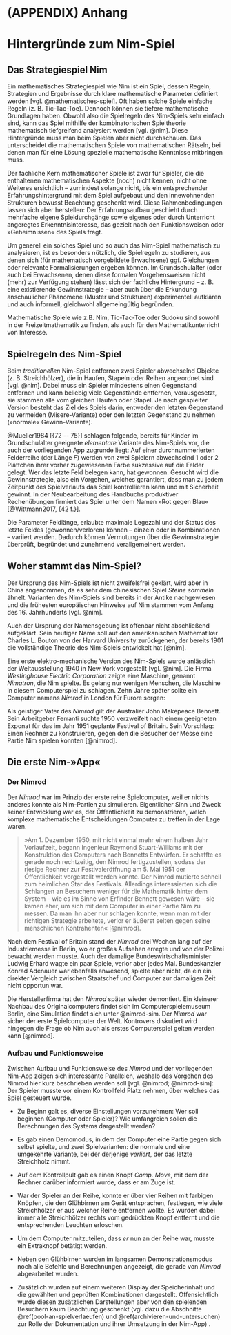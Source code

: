 # (APPENDIX) Anhang {-}

# Hintergründe zum Nim-Spiel

## Das Strategiespiel Nim

Ein mathematisches Strategiespiel wie Nim ist ein Spiel, dessen Regeln, Strategien und Ergebnisse durch klare mathematische Parameter definiert werden [vgl. @mathematisches-spiel]. 
Oft haben solche Spiele einfache Regeln (z. B. Tic-Tac-Toe). Dennoch können sie tiefere mathematische Grundlagen haben. 
Obwohl also die Spielregeln des Nim-Spiels sehr einfach sind, kann das Spiel mithilfe der kombinatorischen Spieltheorie mathematisch tiefgreifend analysiert werden [vgl. @nim]. 
Diese Hintergründe muss man beim Spielen aber nicht durchschauen. Das unterscheidet die mathematischen Spiele von mathematischen Rätseln, bei denen man für eine Lösung spezielle mathematische Kenntnisse mitbringen muss.

Der fachliche Kern mathematischer Spiele ist zwar für Spieler, die die enthaltenen mathematischen Aspekte (noch) nicht kennen, nicht ohne Weiteres ersichtlich – zumindest solange nicht, bis ein entsprechender Erfahrungshintergrund mit dem Spiel aufgebaut und den innewohnenden Strukturen bewusst Beachtung geschenkt wird. 
Diese Rahmenbedingungen lassen sich aber herstellen: Der Erfahrungsaufbau geschieht durch mehrfache eigene Spieldurchgänge sowie eigenes oder durch Unterricht angeregtes Erkenntnisinteresse, das gezielt nach den Funktionsweisen oder »Geheimnissen« des Spiels fragt.

Um generell ein solches Spiel und so auch das Nim-Spiel mathematisch zu analysieren, ist es besonders nützlich, die Spielregeln zu studieren, aus denen sich (für mathematisch vorgebildete Erwachsene) ggf. Gleichungen oder relevante Formalisierungen ergeben können. 
Im Grundschulalter (oder auch bei Erwachsenen, denen diese formalen Vorgehensweisen nicht (mehr) zur Verfügung stehen) lässt sich der fachliche Hintergrund – z. B. eine existierende Gewinnstrategie – aber auch über die Erkundung anschaulicher Phänomene (Muster und Strukturen) experimentell aufklären und auch informell, gleichwohl allgemeingültig begründen.

Mathematische Spiele wie z.B. Nim, Tic-Tac-Toe oder Sudoku sind sowohl in der Freizeitmathematik zu finden, als auch für den Mathematikunterricht von Interesse.


## Spielregeln des Nim-Spiel

Beim *traditionellen* Nim-Spiel entfernen zwei Spieler abwechselnd Objekte (z. B. Streichhölzer), die in Haufen, Stapeln oder Reihen angeordnet sind [vgl. @nim]. 
Dabei muss ein Spieler mindestens einen Gegenstand entfernen und kann beliebig viele Gegenstände entfernen, vorausgesetzt, sie stammen alle vom gleichen Haufen oder Stapel. 
Je nach gespielter Version besteht das Ziel des Spiels darin, entweder den letzten Gegenstand zu vermeiden (Misere-Variante) oder den letzten Gegenstand zu nehmen (»normale« Gewinn-Variante).

@Mueller1984 [{72 -- 75}] schlagen folgende, bereits für Kinder im Grundschulalter geeignete *elementare* Variante des Nim-Spiels vor, die auch der vorliegenden App zugrunde liegt: 
Auf einer durchnummerierten Felderreihe (der Länge $F$) werden von zwei Spielern abwechselnd 1 oder 2 Plättchen ihrer vorher zugewiesenen Farbe sukzessive auf die Felder gelegt. 
Wer das letzte Feld belegen kann, hat gewonnen. Gesucht wird die Gewinnstrategie, also ein Vorgehen, welches garantiert, dass man zu jedem Zeitpunkt des Spielverlaufs das Spiel kontrollieren kann und mit Sicherheit gewinnt. 
In der Neubearbeitung des Handbuchs produktiver Rechenübungen firmiert das Spiel unter dem Namen »Rot gegen Blau« [@Wittmann2017, {42 f.}].

Die Parameter Feldlänge, erlaubte maximale Legezahl und der Status des letzte Feldes (gewonnen/verloren) können – einzeln oder in Kombinationen – variiert werden. 
Dadurch können Vermutungen über die Gewinnstrategie überprüft, begründet und zunehmend verallgemeinert werden.


## Woher stammt das Nim-Spiel?

Der Ursprung des Nim-Spiels ist nicht zweifelsfrei geklärt, wird aber in China angenommen, da es sehr dem chinesischen Spiel *Steine sammeln* ähnelt. 
Varianten des Nim-Spiels sind bereits in der Antike nachgewiesen und die frühesten europäischen Hinweise auf Nim stammen vom Anfang des 16. Jahrhunderts [vgl. @nim].

Auch der Ursprung der Namensgebung ist offenbar nicht abschließend aufgeklärt. 
Sein heutiger Name soll auf den amerikanischen Mathematiker Charles L. Bouton von der Harvard University zurückgehen, der bereits 1901 die vollständige Theorie des Nim-Spiels entwickelt hat [@nim]. 

Eine erste elektro-mechanische Version des Nim-Spiels wurde anlässlich der Weltausstellung 1940 in New York vorgestellt [vgl. @nim]. 
Die Firma *Westinghouse Electric Corporation* zeigte eine Maschine, genannt *Nimatron*, die Nim spielte.
Es gelang nur wenigen Menschen, die Maschine in diesem Computerspiel zu schlagen. Zehn Jahre später sollte ein Computer namens *Nimrod* in London für Furore sorgen:

Als geistiger Vater des *Nimrod* gilt der Australier John Makepeace Bennett. Sein Arbeitgeber Ferranti suchte 1950 verzweifelt nach einem geeigneten Exponat für das im Jahr 1951 geplante Festival of Britain. Sein Vorschlag: 
Einen Rechner zu konstruieren, gegen den die Besucher der Messe eine Partie Nim spielen konnten [@nimrod]. 

## Die erste Nim-»App«

### Der Nimrod

Der *Nimrod* war im Prinzip der erste reine Spielcomputer, weil er nichts anderes konnte als Nim-Partien zu simulieren. 
Eigentlicher Sinn und Zweck seiner Entwicklung war es, der Öffentlichkeit zu demonstrieren, welch komplexe mathematische Entscheidungen Computer zu treffen in der Lage waren.

> »Am 1. Dezember 1950, mit nicht einmal mehr einem halben Jahr Vorlaufzeit, begann Ingenieur Raymond Stuart-Williams mit der Konstruktion des Computers nach Bennetts Entwürfen. Er schaffte es gerade noch rechtzeitig, den Nimrod fertigzustellen, sodass der riesige Rechner zur Festivaleröffnung am 5. Mai 1951 der Öffentlichkeit vorgestellt werden konnte. Der Nimrod mutierte schnell zum heimlichen Star des Festivals. Allerdings interessierten sich die Schlangen an Besuchern weniger für die Mathematik hinter dem System – wie es im Sinne von Erfinder Bennett gewesen wäre – sie kamen eher, um sich mit dem Computer in einer Partie Nim zu messen. Da man ihn aber nur schlagen konnte, wenn man mit der richtigen Strategie arbeitete, verlor er äußerst selten gegen seine menschlichen Kontrahenten« [@nimrod].

Nach dem Festival of Britain stand der *Nimrod* drei Wochen lang auf der Industriemesse in Berlin, wo er großes Aufsehen erregte und von der Polizei bewacht werden musste. 
Auch der damalige Bundeswirtschaftsminister Ludwig Erhard wagte ein paar Spiele, verlor aber jedes Mal. 
Bundeskanzler Konrad Adenauer war ebenfalls anwesend, spielte aber nicht, da ein ein direkter Vergleich zwischen Staatschef und Computer zur damaligen Zeit nicht opportun war.

Die Herstellerfirma hat den *Nimrod* später wieder demontiert. Ein kleinerer Nachbau des Originalcomputers findet sich im Computerspielemuseum Berlin, eine Simulation findet sich unter @nimrod-sim. 
Der *Nimrod* war sicher der erste Spielcomputer der Welt. Kontrovers diskutiert wird hingegen die Frage ob Nim auch als erstes Computerspiel gelten werden kann [@nimrod].


### Aufbau und Funktionsweise

Zwischen Aufbau und Funktionsweise des *Nimrod* und der vorliegenden Nim-App zeigen sich interessante Parallelen, weshalb das Vorgehen des Nimrod hier kurz beschrieben werden soll [vgl. @nimrod; @nimrod-sim]: 
Der Spieler musste vor einem Kontrollfeld Platz nehmen, über welches das Spiel gesteuert wurde.

* Zu Beginn galt es, diverse Einstellungen vorzunehmen: Wer soll beginnen (Computer oder Spieler)? Wie umfangreich sollen die Berechnungen des Systems dargestellt werden?

* Es gab einen Demomodus, in dem der Computer eine Partie gegen sich selbst spielte, und zwei Spielvarianten: die normale und eine umgekehrte Variante, bei der derjenige *verliert*, der das letzte Streichholz nimmt.

* Auf dem Kontrollpult gab es einen Knopf *Comp. Move*, mit dem der Rechner darüber informiert wurde, dass er am Zuge ist.

* War der Spieler an der Reihe, konnte er über vier Reihen mit farbigen Knöpfen, die den Glühbirnen am Gerät entsprachen, festlegen, wie viele Streichhölzer er aus welcher Reihe entfernen wollte. Es wurden dabei immer alle Streichhölzer rechts vom gedrückten Knopf entfernt und die entsprechenden Leuchten erloschen.

* Um dem Computer mitzuteilen, dass *er* nun an der Reihe war, musste ein Extraknopf betätigt werden.

* Neben den Glühbirnen wurden im langsamen Demonstrationsmodus noch alle Befehle und Berechnungen angezeigt, die gerade von *Nimrod* abgearbeitet wurden.

* Zusätzlich wurden auf einem weiteren Display der Speicherinhalt und die gewählten und geprüften Kombinationen dargestellt. Offensichtlich wurde diesen zusätzlichen Darstellungen aber von den spielenden Besuchern kaum Beachtung geschenkt (vgl. dazu die Abschnitte \@ref(pool-an-spielverlaeufen) und \@ref(archivieren-und-untersuchen) zur Rolle der Dokumentation und ihrer Umsetzung in der Nim-App) .
